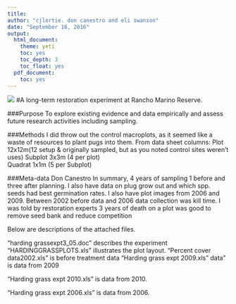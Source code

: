 ```yaml
---
title:
author: "cjlortie. don canestro and eli swanson"
date: "September 16, 2016"
output:
  html_document:
    theme: yeti
    toc: yes
    toc_depth: 3
    toc_float: yes
  pdf_document:
    toc: yes
---
```


![](./setup.jpg)
#A long-term restoration experiment at Rancho Marino Reserve.

###Purpose
To explore existing evidence and data empirically and assess future research activities including sampling.

###Methods
I did throw out the control macroplots, as it seemed like a waste of resources to plant pugs into them.
From data sheet columns:
Plot   12x12m(12 setup & originally sampled, but as you noted control sites weren't uses) 
Subplot 3x3m (4 per plot)  
Quadrat 1x1m (5 per Subplot) 

###Meta-data
Don Canestro
In summary, 4 years of sampling 1 before and three after planning.
I also have data on plug grow out and which spp. seeds had best germination rates.
I also have plot images from 2006 and 2009.
Between 2002 before data and 2006 data collection was kill time.  I was told by restoration experts 3 years of death on a plot was good to remove seed bank and reduce competition

Below are descriptions of the attached files.

"harding grassexpt3_05.doc"   describes the experiment
"HARDINGGRASSPLOTS.xls" illustrates the plot layout.
"Percent cover data2002.xls"  is before treatment data
"Harding grass expt 2009.xls" data" is data from 2009

"Harding grass expt 2010.xls" is data from 2010.

"Harding grass expt 2006.xls" is data from 2006.
